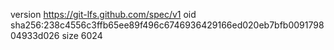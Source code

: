 version https://git-lfs.github.com/spec/v1
oid sha256:238c4556c3ffb65ee89f496c6746936429166ed020eb7bfb009179804933d026
size 6024
